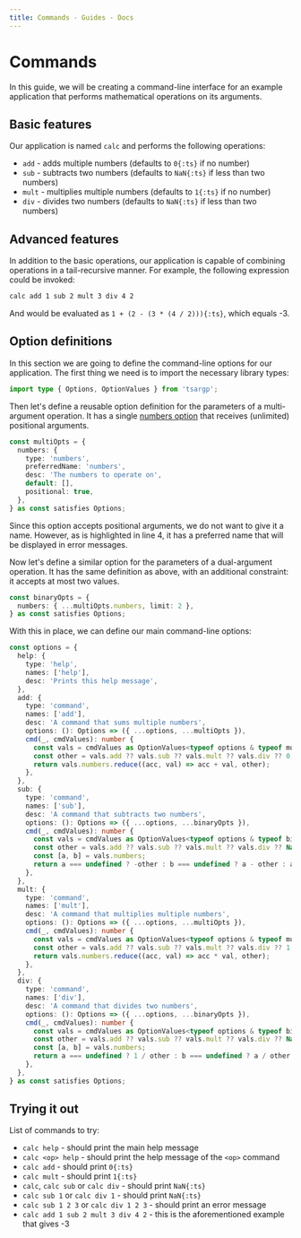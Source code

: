```yaml
---
title: Commands - Guides - Docs
---
```




# Commands

In this guide, we will be creating a command-line interface for an example application that performs
mathematical operations on its arguments.

## Basic features

Our application is named `calc` and performs the following operations:

- `add` - adds multiple numbers (defaults to `0{:ts}` if no number)
- `sub` - subtracts two numbers (defaults to `NaN{:ts}` if less than two numbers)
- `mult` - multiplies multiple numbers (defaults to `1{:ts}` if no number)
- `div` - divides two numbers (defaults to `NaN{:ts}` if less than two numbers)

## Advanced features

In addition to the basic operations, our application is capable of combining operations in a
tail-recursive manner. For example, the following expression could be invoked:

```sh
calc add 1 sub 2 mult 3 div 4 2
```

And would be evaluated as `1 + (2 - (3 * (4 / 2))){:ts}`, which equals -3.

## Option definitions

In this section we are going to define the command-line options for our application. The first thing
we need is to import the necessary library types:

```ts
import type { Options, OptionValues } from 'tsargp';
```

Then let's define a reusable option definition for the parameters of a multi-argument operation. It
has a single [numbers option](../library/options.mdx#number-option) that receives (unlimited)
positional arguments.

```ts {4}
const multiOpts = {
  numbers: {
    type: 'numbers',
    preferredName: 'numbers',
    desc: 'The numbers to operate on',
    default: [],
    positional: true,
  },
} as const satisfies Options;
```

Since this option accepts positional arguments, we do not want to give it a name. However, as is
highlighted in line 4, it has a preferred name that will be displayed in error messages.

Now let's define a similar option for the parameters of a dual-argument operation. It has the same
definition as above, with an additional constraint: it accepts at most two values.

```ts
const binaryOpts = {
  numbers: { ...multiOpts.numbers, limit: 2 },
} as const satisfies Options;
```

With this in place, we can define our main command-line options:

```ts
const options = {
  help: {
    type: 'help',
    names: ['help'],
    desc: 'Prints this help message',
  },
  add: {
    type: 'command',
    names: ['add'],
    desc: 'A command that sums multiple numbers',
    options: (): Options => ({ ...options, ...multiOpts }),
    cmd(_, cmdValues): number {
      const vals = cmdValues as OptionValues<typeof options & typeof multiOpts>;
      const other = vals.add ?? vals.sub ?? vals.mult ?? vals.div ?? 0;
      return vals.numbers.reduce((acc, val) => acc + val, other);
    },
  },
  sub: {
    type: 'command',
    names: ['sub'],
    desc: 'A command that subtracts two numbers',
    options: (): Options => ({ ...options, ...binaryOpts }),
    cmd(_, cmdValues): number {
      const vals = cmdValues as OptionValues<typeof options & typeof binaryOpts>;
      const other = vals.add ?? vals.sub ?? vals.mult ?? vals.div ?? NaN;
      const [a, b] = vals.numbers;
      return a === undefined ? -other : b === undefined ? a - other : a - b;
    },
  },
  mult: {
    type: 'command',
    names: ['mult'],
    desc: 'A command that multiplies multiple numbers',
    options: (): Options => ({ ...options, ...multiOpts }),
    cmd(_, cmdValues): number {
      const vals = cmdValues as OptionValues<typeof options & typeof multiOpts>;
      const other = vals.add ?? vals.sub ?? vals.mult ?? vals.div ?? 1;
      return vals.numbers.reduce((acc, val) => acc * val, other);
    },
  },
  div: {
    type: 'command',
    names: ['div'],
    desc: 'A command that divides two numbers',
    options: (): Options => ({ ...options, ...binaryOpts }),
    cmd(_, cmdValues): number {
      const vals = cmdValues as OptionValues<typeof options & typeof binaryOpts>;
      const other = vals.add ?? vals.sub ?? vals.mult ?? vals.div ?? NaN;
      const [a, b] = vals.numbers;
      return a === undefined ? 1 / other : b === undefined ? a / other : a / b;
    },
  },
} as const satisfies Options;
```

## Trying it out

<Calc />

List of commands to try:

- `calc help` - should print the main help message
- `calc <op> help` - should print the help message of the `<op>` command
- `calc add` - should print `0{:ts}`
- `calc mult` - should print `1{:ts}`
- `calc`, `calc sub` or `calc div` - should print `NaN{:ts}`
- `calc sub 1` or `calc div 1` - should print `NaN{:ts}`
- `calc sub 1 2 3` or `calc div 1 2 3` - should print an error message
- `calc add 1 sub 2 mult 3 div 4 2` - this is the aforementioned example that gives -3
